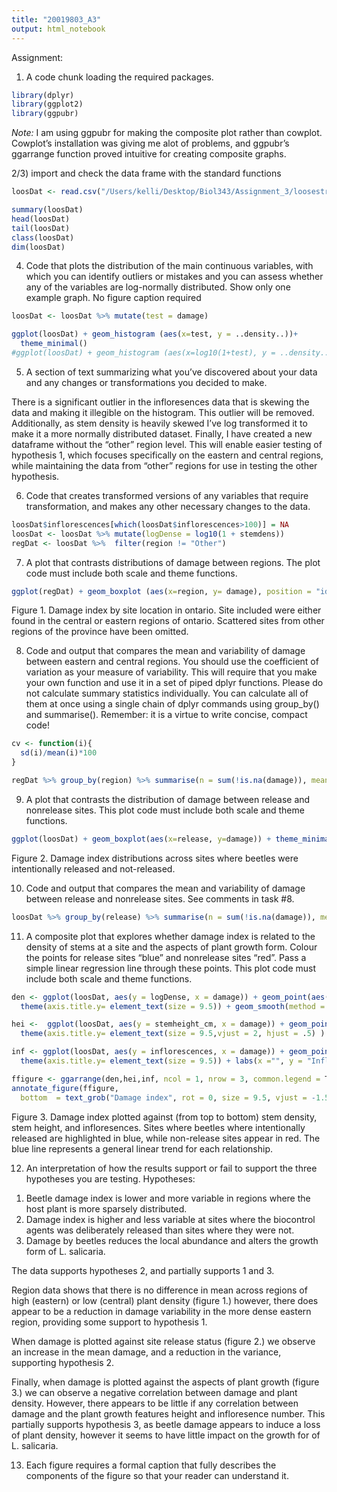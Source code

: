 ---
title: "20019803_A3"
output: html_notebook
---


Assignment:

1) A code chunk loading the required packages.
```{r}

library(dplyr)
library(ggplot2)
library(ggpubr)

```
*Note:* I am using ggpubr for making the composite plot rather than cowplot. Cowplot's installation was giving me alot of problems, and ggpubr's ggarrange function proved intuitive for creating composite graphs. 


2/3) import and check the data frame with the standard functions
```{r}
loosDat <- read.csv("/Users/kelli/Desktop/Biol343/Assignment_3/loosestrife.csv")

summary(loosDat)
head(loosDat)
tail(loosDat)
class(loosDat)
dim(loosDat)
```
4) Code that plots the distribution of the main continuous variables, with which you can identify outliers or mistakes and you can assess whether any of the variables are log-normally distributed. Show only one example graph. No figure caption required


```{r}
loosDat <- loosDat %>% mutate(test = damage)

ggplot(loosDat) + geom_histogram (aes(x=test, y = ..density..))+
  theme_minimal()
#ggplot(loosDat) + geom_histogram (aes(x=log10(1+test), y = ..density..)) +   theme_minimal()


```

5) A section of text summarizing what you've discovered about your data and any changes or transformations you decided to make.

  There is a significant outlier in the infloresences data that is skewing the data and making it illegible on the histogram. This outlier will be removed.
Additionally, as stem density is heavily skewed I've log transformed it to make it a more normally distributed dataset.
Finally, I have created a new dataframe without the "other" region level. This will enable easier testing of hypothesis 1, which focuses specifically on the eastern and central regions, while maintaining the data from "other" regions for use in testing the other hypothesis.

6. Code that creates transformed versions of any variables that require transformation, and makes any other necessary changes to the data.
```{r}
loosDat$inflorescences[which(loosDat$inflorescences>100)] = NA
loosDat <- loosDat %>% mutate(logDense = log10(1 + stemdens))
regDat <- loosDat %>%  filter(region != "Other") 
```


7. A plot that contrasts distributions of damage between regions. The plot code must include both scale and theme functions.

```{r}
ggplot(regDat) + geom_boxplot (aes(x=region, y= damage), position = "identity", alpha = 0.5) + scale_y_continuous(name = "Damage index") + scale_x_discrete(name ="Region") + theme_minimal() 

```
Figure 1. Damage index by site location in ontario. Site included were either found in the central or eastern regions of ontario. Scattered sites from other regions of the province have been omitted.

8. Code and output that compares the mean and variability of damage between eastern and central regions. You should use the coefficient of variation as your measure of variability. This will require that you make your own function and use it in a set of piped dplyr functions. Please do not calculate summary statistics individually. You can calculate all of them at once using a single chain of dplyr commands using group_by() and summarise(). Remember: it is a virtue to write concise, compact code!

```{r}
cv <- function(i){
  sd(i)/mean(i)*100
}

regDat %>% group_by(region) %>% summarise(n = sum(!is.na(damage)), mean = mean(damage, na.rm = T), cv = cv(damage))

```


9. A plot that contrasts the distribution of damage between release and nonrelease sites. This plot code must include both scale and theme functions.
```{r}
ggplot(loosDat) + geom_boxplot(aes(x=release, y=damage)) + theme_minimal() + scale_y_continuous(name = "Damage index") + scale_x_discrete(name ="Beetle release status")

```
Figure 2. Damage index distributions across sites where beetles were intentionally released and not-released.

10. Code and output that compares the mean and variability of damage between release and nonrelease sites. See comments in task #8.
```{r}
loosDat %>% group_by(release) %>% summarise(n = sum(!is.na(damage)), mean = mean(damage, na.rm = T), cv = cv(damage))
```


11. A composite plot that explores whether damage index is related to the density of stems at a site and the aspects of plant growth form. Colour the points for release sites "blue" and nonrelease sites "red". Pass a simple linear regression line through these points. This plot code must include both scale and theme functions.
```{r}
den <- ggplot(loosDat, aes(y = logDense, x = damage)) + geom_point(aes(colour = release)) + scale_color_manual(breaks = c("Release", "Nonrelease"), values=c("red","blue")) + labs(x ="", y = expression(paste("Stems per ",m^2," (",log[10],")" )), colour = "")+
  theme(axis.title.y= element_text(size = 9.5)) + geom_smooth(method = lm, se = FALSE) 

hei <-  ggplot(loosDat, aes(y = stemheight_cm, x = damage)) + geom_point(aes(colour = release)) + scale_color_manual(breaks = c("Release", "Nonrelease"), values=c("red","blue")) + labs(x ="", y = "Stem height (cm)", colour = "") +
  theme(axis.title.y= element_text(size = 9.5,vjust = 2, hjust = .5) ) + geom_smooth(method = lm, se = FALSE) 

inf <- ggplot(loosDat, aes(y = inflorescences, x = damage)) + geom_point(aes(colour = release)) + scale_color_manual(breaks = c("Release", "Nonrelease"), values=c("red","blue")) +
  theme(axis.title.y= element_text(size = 9.5)) + labs(x ="", y = "Inflorescences", colour = "") + geom_smooth(method = lm, se = FALSE) 

ffigure <- ggarrange(den,hei,inf, ncol = 1, nrow = 3, common.legend = T)
annotate_figure(ffigure,
  bottom  = text_grob("Damage index", rot = 0, size = 9.5, vjust = -1.5))
```
Figure 3.
Damage index plotted against (from top to bottom) stem density, stem height, and infloresences. Sites where beetles where intentionally released are highlighted in blue, while non-release sites appear in red. The blue line represents a general linear trend for each relationship.

12. An interpretation of how the results support or fail to support the three hypotheses you are testing.
Hypotheses:
(1) Beetle damage index is lower and more variable in regions where the host plant is more
sparsely distributed.
(2) Damage index is higher and less variable at sites where the biocontrol agents was deliberately
released than sites where they were not.
(3) Damage by beetles reduces the local abundance and alters the growth form of L. salicaria.


The data supports hypotheses 2, and partially supports 1 and 3. 

Region data shows that there is no difference in mean across regions of high (eastern) or low (central) plant density (figure 1.) however, there does appear to be a reduction in damage variability in the more dense eastern region, providing some support to hypothesis 1.

When damage is plotted against site release status (figure 2.) we observe an increase in the mean damage, and a reduction in the variance, supporting hypothesis 2.

Finally, when damage is plotted against the aspects of plant growth (figure 3.) we can observe a negative correlation between damage and plant density. However, there appears to be little if any correlation between damage and the plant growth features height and infloresence number. This partially supports hypothesis 3, as beetle damage appears to induce a loss of plant density, however it seems to have little impact on the growth for of L. salicaria.


13. Each figure requires a formal caption that fully describes the components of the figure so that your reader can understand it.
